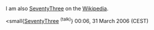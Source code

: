 I am also [http://en.wikipedia.org/wiki/User:SeventyThree SeventyThree] on the [http://www.wikipedia.org Wikipedia].

<small{[[User:SeventyThree|SeventyThree]] <sup>(talk)</sup>}</small> 00:06, 31 March 2006 (CEST)